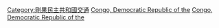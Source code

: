 {{Commonscat|Rail transport in the Democratic Republic of the Congo}}
{{catmain}}

[[Category:剛果民主共和國交通|Category:剛果民主共和國交通]]
[[Category:各國鐵路|Congo, Democratic Republic of the]]
[[Category:非洲鐵路|Congo, Democratic Republic of the]]